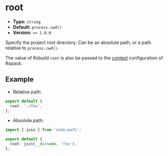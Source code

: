 # root

- **Type:** `string`
- **Default:** `process.cwd()`
- **Version:** `>= 1.0.0`

Specify the project root directory. Can be an absolute path, or a path relative to `process.cwd()`.

The value of Rsbuild `root` is also be passed to the [context](https://rspack.dev/config/context) configuration of Rspack.

## Example

- Relative path:

```ts title="rsbuild.config.ts"
export default {
  root: './foo',
};
```

- Absolute path:

```ts title="rsbuild.config.ts"
import { join } from 'node:path';

export default {
  root: join(__dirname, 'foo'),
};
```
